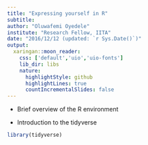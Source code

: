 ```yaml
---
title: "Expressing yourself in R"
subtitle: 
author: "Oluwafemi Oyedele"
institute: "Research Fellow, IITA"
date: "2016/12/12 (updated: `r Sys.Date()`)"
output:
  xaringan::moon_reader:
    css: ['default','uio','uio-fonts']
    lib_dir: libs
    nature:
      highlightStyle: github
      highlightLines: true
      countIncrementalSlides: false
---
```


- Brief overview of the R environment

- Introduction to the tidyverse

```r
library(tidyverse)
```

